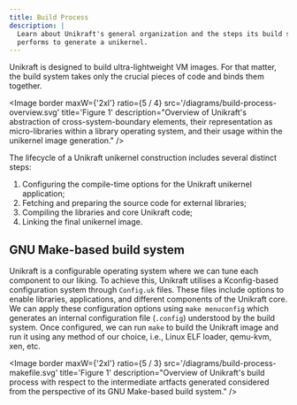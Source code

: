 ```yaml
---
title: Build Process
description: |
  Learn about Unikraft's general organization and the steps its build system
  performs to generate a unikernel.
---
```


Unikraft is designed to build ultra-lightweight VM images. For that matter, the
build system takes only the crucial pieces of code and binds them together.

<Image
  border
  maxW={'2xl'}
  ratio={5 / 4}
  src='/diagrams/build-process-overview.svg'
  title='Figure 1'
  description="Overview of Unikraft's abstraction of cross-system-boundary
  elements, their representation as micro-libraries within a library operating
  system, and their usage within the unikernel image generation."
/>

The lifecycle of a Unikraft unikernel construction includes several distinct
steps:

1. Configuring the compile-time options for the Unikraft unikernel application;
2. Fetching and preparing the source code for external libraries;
3. Compiling the libraries and core Unikraft code;
4. Linking the final unikernel image.

## GNU Make-based build system

Unikraft is a configurable operating system where we can tune each component to
our liking. To achieve this, Unikraft utilises a Kconfig-based configuration
system through `Config.uk` files. These files include options to enable
libraries, applications, and different components of the Unikraft core. We can
apply these configuration options using `make menuconfig` which generates an
internal configuration file (`.config`) understood by the build system. Once
configured, we can run `make` to build the Unikraft image and run it using any
method of our choice, i.e., Linux ELF loader, qemu-kvm, xen, etc.

<Image
  border
  maxW={'2xl'}
  ratio={5 / 3}
  src='/diagrams/build-process-makefile.svg'
  title='Figure 1'
  description="Overview of Unikraft's build process with respect to the
  intermediate artfacts generated considered from the perspective of its GNU
  Make-based build system."
/>

